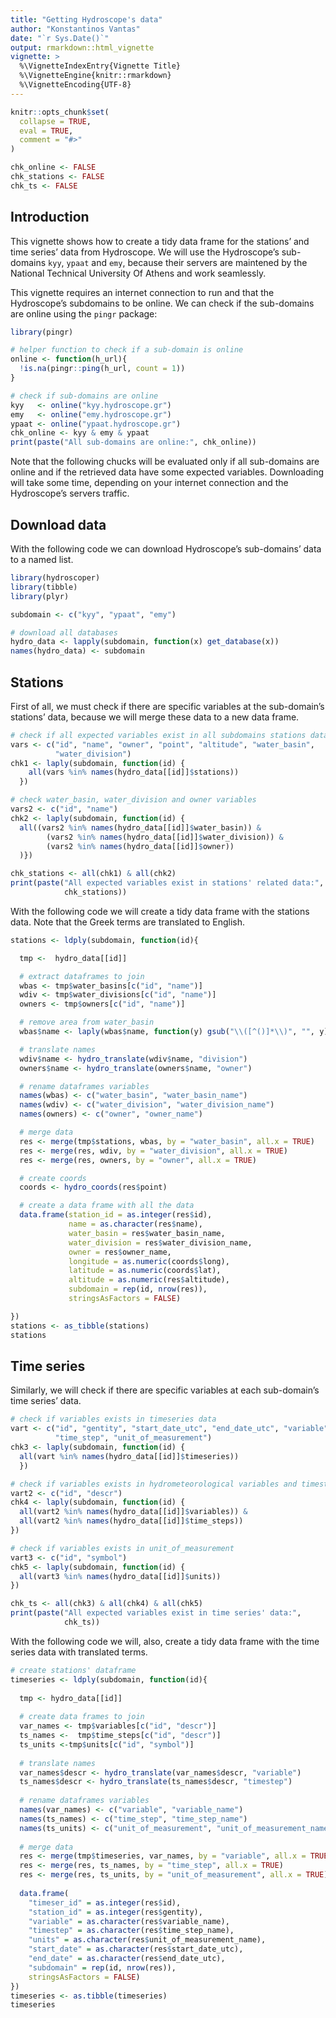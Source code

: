 ```yaml
---
title: "Getting Hydroscope's data"
author: "Konstantinos Vantas"
date: "`r Sys.Date()`"
output: rmarkdown::html_vignette
vignette: >
  %\VignetteIndexEntry{Vignette Title}
  %\VignetteEngine{knitr::rmarkdown}
  %\VignetteEncoding{UTF-8}
---
```


```r
knitr::opts_chunk$set(
  collapse = TRUE,
  eval = TRUE,
  comment = "#>"
)

chk_online <- FALSE
chk_stations <- FALSE
chk_ts <- FALSE

```

## Introduction

This vignette shows how to create a tidy data frame for the stations' and time series' data from Hydroscope. We will use the Hydroscope's sub-domains `kyy`, `ypaat` and `emy`, because their servers are maintened by the National Technical University Of Athens and work seamlessly.

This vignette requires an internet connection to run and that the Hydroscope's subdomains to be online.
We can check if the sub-domains are online using the `pingr` package:

```r
library(pingr)

# helper function to check if a sub-domain is online
online <- function(h_url){
  !is.na(pingr::ping(h_url, count = 1))
}

# check if sub-domains are online
kyy   <- online("kyy.hydroscope.gr")
emy   <- online("emy.hydroscope.gr")
ypaat <- online("ypaat.hydroscope.gr")
chk_online <- kyy & emy & ypaat
print(paste("All sub-domains are online:", chk_online))
```

Note that the following chucks will be evaluated only if all sub-domains are online and if the retrieved data have some expected variables. Downloading will take some time, depending on your internet connection and the Hydroscope's servers traffic.

## Download data

With the following code we can download Hydroscope's sub-domains' data to a named list.

```r
library(hydroscoper)
library(tibble)
library(plyr)

subdomain <- c("kyy", "ypaat", "emy")

# download all databases
hydro_data <- lapply(subdomain, function(x) get_database(x))
names(hydro_data) <- subdomain

```

## Stations

First of all, we must check if there are specific variables at the sub-domain's stations' data, because we will merge these data to a new data frame.

```r

# check if all expected variables exist in all subdomains stations data
vars <- c("id", "name", "owner", "point", "altitude", "water_basin",
          "water_division")
chk1 <- laply(subdomain, function(id) {
    all(vars %in% names(hydro_data[[id]]$stations))
  })

# check water_basin, water_division and owner variables
vars2 <- c("id", "name")
chk2 <- laply(subdomain, function(id) { 
  all((vars2 %in% names(hydro_data[[id]]$water_basin)) &
        (vars2 %in% names(hydro_data[[id]]$water_division)) &
        (vars2 %in% names(hydro_data[[id]]$owner))
  )})

chk_stations <- all(chk1) & all(chk2)
print(paste("All expected variables exist in stations' related data:",
            chk_stations))
```

With the following code we will create a tidy data frame with the stations data. Note that the Greek terms are translated to English.

```r
stations <- ldply(subdomain, function(id){

  tmp <-  hydro_data[[id]]

  # extract dataframes to join
  wbas <- tmp$water_basins[c("id", "name")]
  wdiv <- tmp$water_divisions[c("id", "name")]
  owners <- tmp$owners[c("id", "name")]

  # remove area from water_basin
  wbas$name <- laply(wbas$name, function(y) gsub("\\([^()]*\\)", "", y))

  # translate names
  wdiv$name <- hydro_translate(wdiv$name, "division")
  owners$name <- hydro_translate(owners$name, "owner")

  # rename dataframes variables
  names(wbas) <- c("water_basin", "water_basin_name")
  names(wdiv) <- c("water_division", "water_division_name")
  names(owners) <- c("owner", "owner_name")

  # merge data
  res <- merge(tmp$stations, wbas, by = "water_basin", all.x = TRUE)
  res <- merge(res, wdiv, by = "water_division", all.x = TRUE)
  res <- merge(res, owners, by = "owner", all.x = TRUE)

  # create coords
  coords <- hydro_coords(res$point)

  # create a data frame with all the data
  data.frame(station_id = as.integer(res$id),
             name = as.character(res$name),
             water_basin = res$water_basin_name,
             water_division = res$water_division_name,
             owner = res$owner_name,
             longitude = as.numeric(coords$long),
             latitude = as.numeric(coords$lat),
             altitude = as.numeric(res$altitude),
             subdomain = rep(id, nrow(res)),
             stringsAsFactors = FALSE)

})
stations <- as_tibble(stations)
stations
```

## Time series

Similarly, we will check if there are specific variables at each sub-domain's time series' data.

```r

# check if variables exists in timeseries data
vart <- c("id", "gentity", "start_date_utc", "end_date_utc", "variable",
          "time_step", "unit_of_measurement")
chk3 <- laply(subdomain, function(id) { 
  all(vart %in% names(hydro_data[[id]]$timeseries))
  })

# check if variables exists in hydrometeorological variables and timesteps
vart2 <- c("id", "descr")
chk4 <- laply(subdomain, function(id) {
  all(vart2 %in% names(hydro_data[[id]]$variables)) &
  all(vart2 %in% names(hydro_data[[id]]$time_steps))
})

# check if variables exists in unit_of_measurement
vart3 <- c("id", "symbol")
chk5 <- laply(subdomain, function(id) {
  all(vart3 %in% names(hydro_data[[id]]$units))
})

chk_ts <- all(chk3) & all(chk4) & all(chk5)
print(paste("All expected variables exist in time series' data:",
            chk_ts))


```

With the following code we will, also, create a tidy data frame with the time series data with translated terms.

```r
# create stations' dataframe
timeseries <- ldply(subdomain, function(id){
  
  tmp <- hydro_data[[id]]
  
  # create data frames to join
  var_names <- tmp$variables[c("id", "descr")]
  ts_names <-  tmp$time_steps[c("id", "descr")]
  ts_units <-tmp$units[c("id", "symbol")]
  
  # translate names
  var_names$descr <- hydro_translate(var_names$descr, "variable")
  ts_names$descr <- hydro_translate(ts_names$descr, "timestep")
  
  # rename dataframes variables
  names(var_names) <- c("variable", "variable_name")
  names(ts_names) <- c("time_step", "time_step_name")
  names(ts_units) <- c("unit_of_measurement", "unit_of_measurement_name")
  
  # merge data
  res <- merge(tmp$timeseries, var_names, by = "variable", all.x = TRUE)
  res <- merge(res, ts_names, by = "time_step", all.x = TRUE)
  res <- merge(res, ts_units, by = "unit_of_measurement", all.x = TRUE)
  
  data.frame(
    "timeser_id" = as.integer(res$id),
    "station_id" = as.integer(res$gentity),
    "variable" = as.character(res$variable_name),
    "timestep" = as.character(res$time_step_name),
    "units" = as.character(res$unit_of_measurement_name),
    "start_date" = as.character(res$start_date_utc),
    "end_date" = as.character(res$end_date_utc),
    "subdomain" = rep(id, nrow(res)), 
    stringsAsFactors = FALSE)
})
timeseries <- as.tibble(timeseries)
timeseries
```

